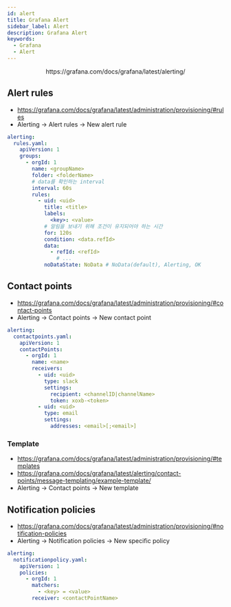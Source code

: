 ```yaml
---
id: alert
title: Grafana Alert
sidebar_label: Alert
description: Grafana Alert
keywords:
  - Grafana
  - Alert
---
```



<center>
	<Image img={require("@site/static/img/mlops/monitoring/plg/alerting.png")} width={750} />
</center>
<center>https://grafana.com/docs/grafana/latest/alerting/</center>

## Alert rules

- https://grafana.com/docs/grafana/latest/administration/provisioning/#rules
- Alerting -\> Alert rules -\> New alert rule

```yaml title="grafana-values.yaml"
alerting:
  rules.yaml:
    apiVersion: 1
    groups:
      - orgId: 1
        name: <groupName>
        folder: <folderName>
        # data를 확인하는 interval
        interval: 60s
        rules:
          - uid: <uid>
            title: <title>
            labels:
              <key>: <value>
            # 알림을 보내기 위해 조건이 유지되어야 하는 시간
            for: 120s
            condition: <data.refId>
            data:
              - refId: <refId>
                # ...
            noDataState: NoData # NoData(default), Alerting, OK
```

## Contact points

- https://grafana.com/docs/grafana/latest/administration/provisioning/#contact-points
- Alerting -\> Contact points -\> New contact point

```yaml title="grafana-values.yaml"
alerting:
  contactpoints.yaml:
    apiVersion: 1
    contactPoints:
      - orgId: 1
        name: <name>
        receivers:
          - uid: <uid>
            type: slack
            settings:
              recipient: <channelID|channelName>
              token: xoxb-<token>
          - uid: <uid>
            type: email
            settings:
              addresses: <email>[;<email>]
```

### Template

- https://grafana.com/docs/grafana/latest/administration/provisioning/#templates
- https://grafana.com/docs/grafana/latest/alerting/contact-points/message-templating/example-template/
- Alerting -\> Contact points -\> New template

## Notification policies

- https://grafana.com/docs/grafana/latest/administration/provisioning/#notification-policies
- Alerting -\> Notification policies -\> New specific policy

```yaml title="grafana-values.yaml"
alerting:
  notificationpolicy.yaml:
    apiVersion: 1
    policies:
      - orgId: 1
        matchers:
          - <key> = <value>
        receiver: <contactPointName>
```

